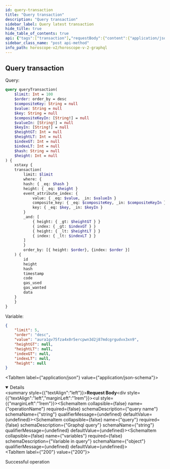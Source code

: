 ```yaml
---
id: query-transaction
title: "Query transaction"
description: "Query transaction"
sidebar_label: Query latest transaction
hide_title: true
hide_table_of_contents: true
api: {"tags":["transaction"],"requestBody":{"content":{"application/json":{"schema":{"type":"object","properties":{"operationName":{"type":"string","example":"queryTransaction","description":"query name"},"query":{"type":"string","example":"query queryTransaction( $limit: Int = 100 $order: order_by = desc $compositeKey: String = null $value: String = null $key: String = null $compositeKeyIn: [String!] = null $valueIn: [String!] = null $keyIn: [String!] = null $heightGT: Int = null $heightLT: Int = null $indexGT: Int = null $indexLT: Int = null $hash: String = null $height: Int = null ) { xstaxy { transaction( limit: $limit where: { hash: { _eq: $hash } height: { _eq: $height } event_attribute_index: { value: { _eq: $value, _in: $valueIn } composite_key: { _eq: $compositeKey, _in: $compositeKeyIn } key: { _eq: $key, _in: $keyIn } } _and: [ { height: { _gt: $heightGT } } { index: { _gt: $indexGT } } { height: { _lt: $heightLT } } { index: { _lt: $indexLT } } ] } order_by: [{ height: $order}, {index: $order }] ) { id height hash timestamp code gas_used gas_wanted data } } }","description":"Graphql query"},"variables":{"type":"object","description":"Variable in query","example":{"limit":5,"order":"desc","hash":null,"height":null,"compositeKey":null,"value":null}}}}}}},"responses":{"200":{"description":"Successful operation"}},"description":"Query transaction","method":"post","path":"/api/v1/graphiql","servers":[{"url":"https://indexer-v2.staging.aurascan.io"},{"url":"https://horoscope-v2.aura.network"},{"url":"https://indexer-v2.dev.aurascan.io"}],"jsonRequestBodyExample":{"operationName":"queryTransaction","query":"query queryTransaction( $limit: Int = 100 $order: order_by = desc $compositeKey: String = null $value: String = null $key: String = null $compositeKeyIn: [String!] = null $valueIn: [String!] = null $keyIn: [String!] = null $heightGT: Int = null $heightLT: Int = null $indexGT: Int = null $indexLT: Int = null $hash: String = null $height: Int = null ) { xstaxy { transaction( limit: $limit where: { hash: { _eq: $hash } height: { _eq: $height } event_attribute_index: { value: { _eq: $value, _in: $valueIn } composite_key: { _eq: $compositeKey, _in: $compositeKeyIn } key: { _eq: $key, _in: $keyIn } } _and: [ { height: { _gt: $heightGT } } { index: { _gt: $indexGT } } { height: { _lt: $heightLT } } { index: { _lt: $indexLT } } ] } order_by: [{ height: $order}, {index: $order }] ) { id height hash timestamp code gas_used gas_wanted data } } }","variables":{"limit":5,"order":"desc","hash":null,"height":null,"compositeKey":null,"value":null}},"info":{"title":"Horoscope v2 graphql","version":"1.0.0"},"postman":{"name":"Query transaction","description":{"type":"text/plain"},"url":{"path":["api","v1","graphiql"],"host":["{{baseUrl}}"],"query":[],"variable":[]},"header":[{"key":"Content-Type","value":"application/json"}],"method":"POST","body":{"mode":"raw","raw":"\"\"","options":{"raw":{"language":"json"}}}}}
sidebar_class_name: "post api-method"
info_path: horoscope-v2/horoscope-v-2-graphql
---
```



## Query transaction

Query: 
```graphql
query queryTransaction(
    $limit: Int = 100
    $order: order_by = desc
    $compositeKey: String = null
    $value: String = null
    $key: String = null
    $compositeKeyIn: [String!] = null
    $valueIn: [String!] = null
    $keyIn: [String!] = null
    $heightGT: Int = null
    $heightLT: Int = null
    $indexGT: Int = null
    $indexLT: Int = null
    $hash: String = null
    $height: Int = null
) {
    xstaxy {
    transaction(
        limit: $limit
        where: {
        hash: { _eq: $hash }
        height: { _eq: $height }
        event_attribute_index: {
            value: { _eq: $value, _in: $valueIn }
            composite_key: { _eq: $compositeKey, _in: $compositeKeyIn }
            key: { _eq: $key, _in: $keyIn }
        }
        _and: [
            { height: { _gt: $heightGT } }
            { index: { _gt: $indexGT } }
            { height: { _lt: $heightLT } }
            { index: { _lt: $indexLT } }
        ]
        }
        order_by: [{ height: $order}, {index: $order }]
    ) {
        id
        height
        hash
        timestamp
        code
        gas_used
        gas_wanted
        data
    }
    }
}
```
Variable:
```json
{
    "limit": 5,
    "order": "desc",
    "value": "aura1gv75fza4x0r5ercpwn3d2j87mdcgrgudvx3xn9",
    "heightGT": null,
    "heightLT": null,
    "indexGT": null,
    "indexLT": null,
    "height": null
}
```

<MimeTabs><TabItem label={"application/json"} value={"application/json-schema"}><details style={{}} data-collapsed={false} open={true}><summary style={{"textAlign":"left"}}><strong>Request Body</strong></summary><div style={{"textAlign":"left","marginLeft":"1rem"}}></div><ul style={{"marginLeft":"1rem"}}><SchemaItem collapsible={false} name={"operationName"} required={false} schemaDescription={"query name"} schemaName={"string"} qualifierMessage={undefined} defaultValue={undefined}></SchemaItem><SchemaItem collapsible={false} name={"query"} required={false} schemaDescription={"Graphql query"} schemaName={"string"} qualifierMessage={undefined} defaultValue={undefined}></SchemaItem><SchemaItem collapsible={false} name={"variables"} required={false} schemaDescription={"Variable in query"} schemaName={"object"} qualifierMessage={undefined} defaultValue={undefined}></SchemaItem></ul></details></TabItem></MimeTabs><div><ApiTabs><TabItem label={"200"} value={"200"}><div>

Successful operation

</div><div></div></TabItem></ApiTabs></div>
      